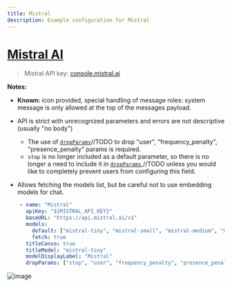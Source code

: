 ```yaml
---
title: Mistral
description: Example configuration for Mistral
---
```


# [Mistral AI](https://mistral.ai/)

> Mistral API key: [console.mistral.ai](https://console.mistral.ai/)

**Notes:**

- **Known:** icon provided, special handling of message roles: system message is only allowed at the top of the messages payload.

- API is strict with unrecognized parameters and errors are not descriptive (usually "no body")

    - The use of [`dropParams`](./custom_config.md#dropparams)//TODO to drop "user", "frequency_penalty", "presence_penalty" params is required.
    - `stop` is no longer included as a default parameter, so there is no longer a need to include it in [`dropParams`](./custom_config.md#dropparams),//TODO unless you would like to completely prevent users from configuring this field.
    
- Allows fetching the models list, but be careful not to use embedding models for chat.

```yaml filename="librechat.yaml"
    - name: "Mistral"
      apiKey: "${MISTRAL_API_KEY}"
      baseURL: "https://api.mistral.ai/v1"
      models:
        default: ["mistral-tiny", "mistral-small", "mistral-medium", "mistral -large-latest"]
        fetch: true
      titleConvo: true
      titleModel: "mistral-tiny"
      modelDisplayLabel: "Mistral"
      dropParams: ["stop", "user", "frequency_penalty", "presence_penalty"]
```

![image](https://github.com/danny-avila/LibreChat/assets/110412045/ddb4b2f3-608e-4034-9a27-3e94fc512034)